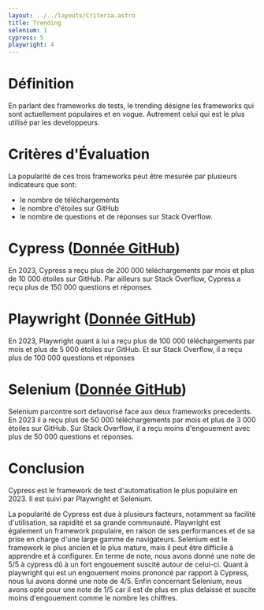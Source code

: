 ```yaml
---
layout: ../../layouts/Criteria.astro
title: Trending
selenium: 1
cypress: 5
playwright: 4
---
```



# Définition

En parlant des frameworks de tests, le trending désigne les frameworks qui sont actuellement populaires et en vogue. Autrement celui qui est le plus 
utilisé par les developpeurs.

# Critères d'Évaluation

La popularité de ces trois frameworks peut être mesurée par plusieurs indicateurs que sont:
- le nombre de téléchargements
- le nombre d'étoiles sur GitHub 
- le nombre de questions et de réponses sur Stack Overflow.

# Cypress ([Donnée GitHub]( https://github.com/topics/cypress))

<ThumbUpAlert>
    En 2023, Cypress a reçu plus de 200 000 téléchargements par mois et plus de 10 000 étoiles sur GitHub. Par ailleurs sur Stack Overflow, Cypress a reçu plus de 150 000 questions et réponses.
</ThumbUpAlert>


# Playwright ([Donnée GitHub](https://github.com/topics/playwright))

<ThumbUpAlert>
    En 2023, Playwright quant à lui a reçu plus de 100 000 téléchargements par mois et plus de 5 000 étoiles sur GitHub. Et sur Stack Overflow, il a reçu plus de 100 000 questions et réponses
</ThumbUpAlert>


# Selenium ([Donnée GitHub](https://github.com/topics/selenium))

<ThumbDownAlert>
    Selenium parcontre sort defavorisé face aux deux frameworks precedents. En 2023 il a reçu plus de 50 000 téléchargements par mois et plus de 3 000 étoiles sur GitHub. 
    Sur Stack Overflow, il a reçu moins d'engouement avec plus de 50 000 questions et réponses.
</ThumbDownAlert>

# Conclusion

Cypress est le framework de test d'automatisation le plus populaire en 2023. Il est suivi par Playwright et Selenium.

La popularité de Cypress est due à plusieurs facteurs, notamment sa facilité d'utilisation, sa rapidité et sa grande communauté. 
Playwright est également un framework populaire, en raison de ses performances et de sa prise en charge d'une large gamme de navigateurs. 
Selenium est le framework le plus ancien et le plus mature, mais il peut être difficile à apprendre et à configurer.
En terme de note, nous avons donné une note de 5/5 à cypress dû à un fort engouement suscité autour de celui-ci. Quant à playwright qui est un engouement moins prononcé par rapport à Cypress,
nous lui avons donné une note de 4/5. Enfin concernant Selenium, nous avons opté pour une note de 1/5 car il est de plus en plus delaissé et suscite moins d'engouement comme le nombre les chiffres.


